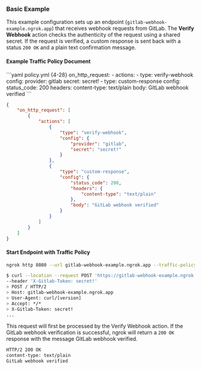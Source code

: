 ### Basic Example

This example configuration sets up an endpoint (`gitlab-webhook-example.ngrok.app`) that receives webhook requests from GitLab. The **Verify Webhook** action checks the authenticity of the request using a shared secret. If the request is verified, a custom response is sent back with a status `200 OK` and a plain text confirmation message.

#### Example Traffic Policy Document

<CodeGroup>
```yaml policy.yml {4-28}
on_http_request:
  - actions:
      - type: verify-webhook
        config:
          provider: gitlab
          secret: secret!
      - type: custom-response
        config:
          status_code: 200
          headers:
            content-type: text/plain
          body: GitLab webhook verified
```

```json policy.json {5-51}
{
	"on_http_request": [
		{
			"actions": [
				{
					"type": "verify-webhook",
					"config": {
						"provider": "gitlab",
						"secret": "secret!"
					}
				},
				{
					"type": "custom-response",
					"config": {
						"status_code": 200,
						"headers": {
							"content-type": "text/plain"
						},
						"body": "GitLab webhook verified"
					}
				}
			]
		}
	]
}
```

</CodeGroup>

#### Start Endpoint with Traffic Policy

```bash
ngrok http 8080 --url gitlab-webhook-example.ngrok.app --traffic-policy-file /path/to/policy.yml
```

```bash
$ curl --location --request POST 'https://gitlab-webhook-example.ngrok.app/' \
--header 'X-Gitlab-Token: secret!'
> POST / HTTP/2
> Host: gitlab-webhook-example.ngrok.app
> User-Agent: curl/[version]
> Accept: */*
> X-Gitlab-Token: secret!
...
```

This request will first be processed by the Verify Webhook action. If the GitLab webhook verification is successful, ngrok will return a `200 OK` response with the message GitLab webhook verified.

```bash
HTTP/2 200 OK
content-type: text/plain
GitLab webhook verified
```
